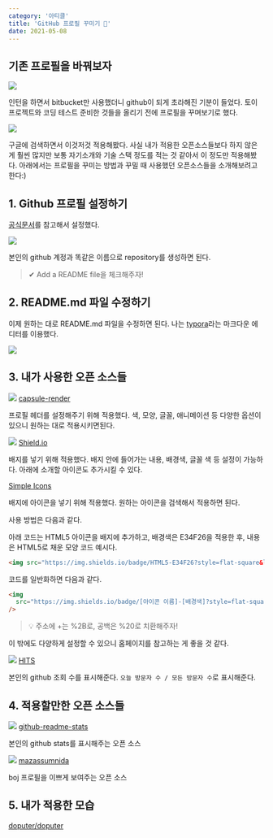 ```yaml
---
category: '아티클'
title: 'GitHub 프로필 꾸미기 👑'
date: 2021-05-08
---
```


## 기존 프로필을 바꿔보자

![](0.png)

인턴을 하면서 bitbucket만 사용했더니 github이 되게 초라해진 기분이 들었다. 토이 프로젝트와 코딩 테스트 준비한 것들을 올리기 전에 프로필을 꾸며보기로 했다.

![](1.png)

구글에 검색하면서 이것저것 적용해봤다. 사실 내가 적용한 오픈소스들보다 하지 않은 게 훨씬 많지만 보통 자기소개와 기술 스택 정도를 적는 것 같아서 이 정도만 적용해봤다. 아래에서는 프로필을 꾸미는 방법과 꾸밀 때 사용했던 오픈소스들을 소개해보려고 한다:)

## 1. Github 프로필 설정하기

[공식문서](https://docs.github.com/en/github/setting-up-and-managing-your-github-profile/managing-your-profile-readme)를 참고해서 설정했다.

![](2.png)

본인의 github 계정과 똑같은 이름으로 repository를 생성하면 된다.

> ✔ Add a README file을 체크해주자!

## 2. README.md 파일 수정하기

이제 원하는 대로 README.md 파일을 수정하면 된다. 나는 [typora](https://typora.io/)라는 마크다운 에디터를 이용했다.

![](3.png)

## 3. 내가 사용한 오픈 소스들

![](4.png)
[capsule-render](https://github.com/kyechan99/capsule-render)

프로필 헤더를 설정해주기 위해 적용했다. 색, 모양, 글꼴, 애니메이션 등 다양한 옵션이 있으니 원하는 대로 적용시키면된다.

![](5.png)
[Shield.io](https://shields.io/)

배지를 넣기 위해 적용했다. 배지 안에 들어가는 내용, 배경색, 글꼴 색 등 설정이 가능하다. 아래에 소개할 아이콘도 추가시킬 수 있다.

[Simple Icons](https://simpleicons.org/)

배지에 아이콘을 넣기 위해 적용했다. 원하는 아이콘을 검색해서 적용하면 된다.

사용 방법은 다음과 같다.

아래 코드는 HTML5 아이콘을 배지에 추가하고, 배경색은 E34F26을 적용한 후, 내용은 HTML5로 채운 모양 코드 예시다.

```html
<img src="https://img.shields.io/badge/HTML5-E34F26?style=flat-square&logo=HTML5&logoColor=white" />
```

코드를 일반화하면 다음과 같다.

```html
<img
  src="https://img.shields.io/badge/[아이콘 이름]-[배경색]?style=flat-square&logo=[내용]&logoColor=white"
/>
```

> 💡 주소에 +는 %2B로, 공백은 %20로 치환해주자!

이 밖에도 다양하게 설정할 수 있으니 홈페이지를 참고하는 게 좋을 것 같다.

![](6.png)
[HITS](https://hits.seeyoufarm.com/)

본인의 github 조회 수를 표시해준다. `오늘 방문자 수 / 모든 방문자 수`로 표시해준다.

## 4. 적용할만한 오픈 소스들

![](7.png)
[github-readme-stats](https://github.com/anuraghazra/github-readme-stats)

본인의 github stats를 표시해주는 오픈 소스

![](8.png)
[mazassumnida](https://github.com/mazassumnida/mazassumnida)

boj 프로필을 이쁘게 보여주는 오픈 소스

## 5. 내가 적용한 모습

[doputer/doputer](https://github.com/doputer/doputer)
